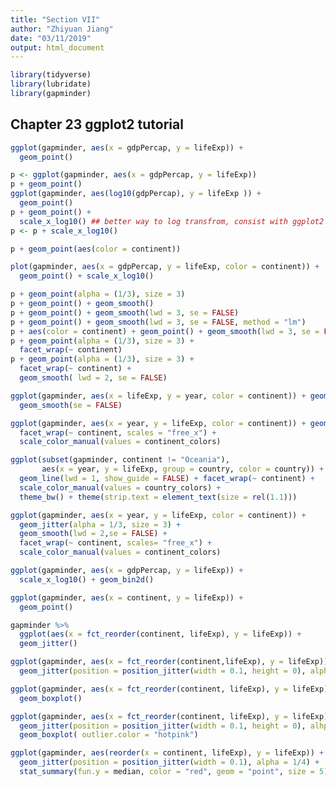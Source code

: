 ```yaml
---
title: "Section VII"
author: "Zhiyuan Jiang"
date: "03/11/2019"
output: html_document
---
```


```r
library(tidyverse)
library(lubridate)
library(gapminder)
```

## Chapter 23 ggplot2 tutorial
```r
ggplot(gapminder, aes(x = gdpPercap, y = lifeExp)) +
  geom_point()

p <- ggplot(gapminder, aes(x = gdpPercap, y = lifeExp))
p + geom_point()
ggplot(gapminder, aes(log10(gdpPercap), y = lifeExp )) + 
  geom_point()
p + geom_point() +
  scale_x_log10() ## better way to log transfrom, consist with ggplot2 syntax
p <- p + scale_x_log10()

p + geom_point(aes(color = continent))

plot(gapminder, aes(x = gdpPercap, y = lifeExp, color = continent)) +
  geom_point() + scale_x_log10()

p + geom_point(alpha = (1/3), size = 3)
p + geom_point() + geom_smooth()
p + geom_point() + geom_smooth(lwd = 3, se = FALSE)
p + geom_point() + geom_smooth(lwd = 3, se = FALSE, method = "lm")
p + aes(color = continent) + geom_point() + geom_smooth(lwd = 3, se = FALSE)
p + geom_point(alpha = (1/3), size = 3) + 
  facet_wrap(~ continent)
p + geom_point(alpha = (1/3), size = 3) + 
  facet_wrap(~ continent) + 
  geom_smooth( lwd = 2, se = FALSE)

ggplot(gapminder, aes(x = lifeExp, y = year, color = continent)) + geom_jitter(alpha = 1/3, size = 3) +
  geom_smooth(se = FALSE)

ggplot(gapminder, aes(x = year, y = lifeExp, color = continent)) + geom_jitter(alpha = 1/3, sie = 3) + 
  facet_wrap(~ continent, scales = "free_x") +
  scale_color_manual(values = continent_colors)

ggplot(subset(gapminder, continent != "Oceania"),
       aes(x = year, y = lifeExp, group = country, color = country)) +
  geom_line(lwd = 1, show_guide = FALSE) + facet_wrap(~ continent) +
  scale_color_manual(values = country_colors) +
  theme_bw() + theme(strip.text = element_text(size = rel(1.1)))

ggplot(gapminder, aes(x = year, y = lifeExp, color = continent)) + 
  geom_jitter(alpha = 1/3, size = 3) +
  geom_smooth(lwd = 2,se = FALSE) + 
  facet_wrap(~ continent, scales= "free_x") +
  scale_color_manual(values = continent_colors)

ggplot(gapminder, aes(x = gdpPercap, y = lifeExp)) +
  scale_x_log10() + geom_bin2d()
```

```r
ggplot(gapminder, aes(x = continent, y = lifeExp)) +
  geom_point()

gapminder %>% 
  ggplot(aes(x = fct_reorder(continent, lifeExp), y = lifeExp)) + 
  geom_jitter()

ggplot(gapminder, aes(x = fct_reorder(continent,lifeExp), y = lifeExp)) +
  geom_jitter(position = position_jitter(width = 0.1, height = 0), alpha = 1/4)

ggplot(gapminder, aes(x = fct_reorder(continent, lifeExp), y = lifeExp) ) +
  geom_boxplot()

ggplot(gapminder, aes(x = fct_reorder(continent, lifeExp), y = lifeExp)) +
  geom_jitter(position = position_jitter(width = 0.1, height = 0), alhpa = 1/4) +
  geom_boxplot( outlier.color = "hotpink")

ggplot(gapminder, aes(reorder(x = continent, lifeExp), y = lifeExp)) +
  geom_jitter(position = position_jitter(width = 0.1), alpha = 1/4) +
  stat_summary(fun.y = median, color = "red", geom = "point", size = 5)

```